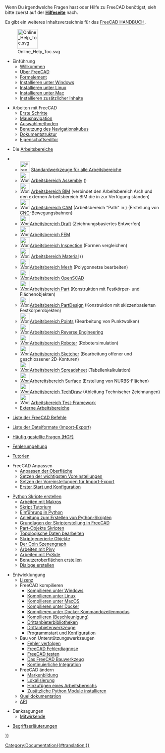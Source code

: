 <languages/>

Wenn Du irgendwelche Fragen hast oder Hilfe zu FreeCAD benötigst, sieh bitte zuerst auf der '''[[Help/de|Hilfeseite]]''' nach.

Es gibt ein weiteres Inhaltsverzeichnis für das [[Manual:Introduction/de|FreeCAD HANDBUCH]].

[[File:Online_Help_Toc.svg|64px]]

* Einführung
** [[Online_Help_Startpage/de|Willkommen]]
** [[About_FreeCAD/de|Über FreeCAD]]
** [[Feature_list/de|Formelement]]
** [[Install_on_Windows/de|Installieren unter Windows]]
** [[Install_on_Linux/de|Installieren unter Linux]]
** [[Install_on_Mac/de|Installieren unter Mac]]
** [[Installing/de|Installieren zusätzlicher Inhalte]]

* Arbeiten mit FreeCAD
** [[Getting_started/de|Erste Schritte]]
** [[Mouse_navigation/de|Mausnavigation]]
** [[Selection_methods/de|Auswahlmethoden]]
** [[Navigation_Cube/de|Benutzung des Navigationskubus]]
** [[Document_structure/de|Dokumentstruktur]]
** [[Property_editor/de|Eigenschaftseditor]]

* Die [[Workbenches/de|Arbeitsbereiche]]
<!--Please keep this list consistent with User_hub, Workbenches and Manual:The_FreeCAD_Interface-->
** [[Image:Freecad.svg|32px]] [[Std_Base/de|Standardwerkzeuge für alle Arbeitsbereiche]]
** [[Image:Workbench_Assembly.svg|32px]] [[Assembly_Workbench/de|Arbeitsbereich Assembly]] ({{Version/de|1.0}})
** [[Image:Workbench_BIM.svg|32px]] [[BIM_Workbench/de|Arbeitsbereich BIM]] (verbindet den Arbeitsbereich Arch und den externen Arbeitsbereich BIM die in {{VersionMinus/de|0.21}} zur Verfügung standen)
** [[Image:Workbench_CAM.svg|32px]] [[CAM_Workbench/de|Arbeitsbereich CAM]] (Arbeitsbereich "Path" in {{VersionMinus/de|0.21}}) (Erstellung von CNC-Bewegungsbahnen)
** [[Image:Workbench_Draft.svg|32px]][[Draft_Workbench/de|Arbeitsbereich Draft]] (Zeichnungsbasiertes Entwerfen)
** [[Image:Workbench_FEM.svg|32px]][[FEM_Workbench/de|Arbeitsbereich FEM]] 
** [[Image:Workbench_Inspection.svg|32px]][[Inspection_Workbench/de|Arbeitsbereich Inspection]] (Formen vergleichen)
** [[Image:Workbench_Material.svg|32px]] [[Material_Workbench/de|Arbeitsbereich Material]] ({{Version/de|1.0}})
** [[Image:Workbench_Mesh.svg|32px]][[Mesh_Workbench/de|Arbeitsbereich Mesh]] (Polygonnetze bearbeiten)
** [[Image:Workbench_OpenSCAD.svg|32px]][[OpenSCAD_Workbench/de|Arbeitsbereich OpenSCAD]] 
** [[Image:Workbench_Part.svg|32px]][[Part_Workbench/de|Arbeitsbereich Part]] (Konstruktion mit Festkörper- und Flächenobjekten)
** [[Image:Workbench_PartDesign.svg|32px]][[PartDesign_Workbench/de|Arbeitsbereich PartDesign]] (Konstruktion mit skizzenbasierten Festkörperobjekten)
** [[Image:Workbench_Points.svg|32px]][[Points_Workbench/de|Arbeitsbereich Points]] (Bearbeitung von Punktwolken)
** [[Image:Workbench_Reverse_Engineering.svg|32px]][[Reverse_Engineering_Workbench/de|Arbeitsbereich Reverse Engineering]]
** [[Image:Workbench_Robot.svg|32px]][[Robot_Workbench/de|Arbeitsbereich Roboter]] (Robotersimulation)
** [[Image:Workbench_Sketcher.svg|32px]][[Sketcher_Workbench/de|Arbeitsbereich Sketcher]] (Bearbeitung offener und geschlossener 2D-Konturen)
** [[Image:Workbench_Spreadsheet.svg|32px]][[Spreadsheet_Workbench/de|Arbeitsbereich Spreadsheet]] (Tabellenkalkulation)
** [[Image:Workbench_Surface.svg|32px]][[Surface_Workbench/de|Arbereitsbereich Surface]] (Erstellung von NURBS-Flächen)
** [[Image:Workbench_TechDraw.svg|32px]][[TechDraw_Workbench/de|Arbeitsbereich TechDraw]] (Ableitung Technischer Zeichnungen)
** [[Image:Workbench_Test.svg|32px]] [[Testing/de|Arbeitsbereich Test-Framework]]
** [[External_workbenches/de|Externe Arbeitsbereiche]]

* [[List_of_Commands/de|Liste der FreeCAD Befehle]]

* [[Import_Export/de|Liste der Dateiformate (Import-Export)]]

* [[Frequently_asked_questions/de|Häufig gestellte Fragen (HGF)]]

* [[Workarounds/de|Fehlerumgehung]]

* [[Tutorials/de|Tutorien]]

* FreeCAD Anpassen
** [[Interface_Customization/de|Anpassen der Oberfläche]]
** [[Preferences_Editor/de|Setzen der wichtigsten Voreinstellungen]]
** [[Import_Export_Preferences/de|Setzen der Voreinstellungen für Import-Export ]]
** [[Start_up_and_Configuration|Erster Start und Konfiguration]]

* [[Scripting_and_macros/de|Python Skripte erstellen]]
** [[Macros/de|Arbeiten mit Makros]]
** [[Scripts/de|Skript Tutorium]]
** [[Introduction_to_Python/de|Einführung in Python]]
** [[Python_scripting_tutorial/de|Anleitung zum Erstellen von Python-Skripten]]
** [[FreeCAD_Scripting_Basics/de|Grundlagen der Skripterstellung in FreeCAD]]
** [[Part_scripting/de|Part-Objekte Skripten]]
** [[Topological_data_scripting/de|Topologische Daten bearbeiten]]
** [[Scripted_objects/de|Skriptgenerierte Objekte]]
** [[Scenegraph/de|Der Coin Szenengraph]]
** [[Pivy/de|Arbeiten mit Pivy]]
** [[PySide/de|Arbeiten mit PySide]]
** [[Interface_creation/de|Benutzeroberflächen erstellen]]
** [[Dialog_creation/de|Dialoge erstellen]]

* Entwicklungung
** [[License/de|Lizenz]]
** FreeCAD kompilieren
*** [[Compile_on_Windows/de|Kompilieren unter Windows]]
*** [[Compile_on_Linux/de|Kompilieren unter Linux]]
*** [[Compile_on_MacOS/de|Kompilieren unter MacOS]]
*** [[Compile_on_Docker/de|Kompilieren unter Docker]]
*** [[FreeCAD_Docker_CLI_mode|Kompilieren unter Docker Kommandozeilenmodus]]
*** [[Compiling_(Speeding up)/de|Kompilieren (Beschleunigung)]]
*** [[Third_Party_Libraries/de|Drittanbieterbibliotheken]]
*** [[Third_Party_Tools/de|Drittanbieterwerkzeuge]]
*** [[Start_up_and_Configuration/de|Programmstart und Konfiguration]]
** Bau von Unterstützungswerkzeugen  
*** [[Tracker/de|Fehler verfolgen]]
*** [[Debugging/de|FreeCAD Fehlerdiagnose]]
*** [[Testing/de|FreeCAD testen]]
*** [[FreeCAD_Build_Tool/de|Das FreeCAD Bauwerkzeug]]
*** [[Continuous Integration/de|Kontinuierliche Integration]]
** FreeCAD ändern
*** [[Branding/de|Markenbildung]] 
*** [[Localisation/de|Lokalisierung]]
*** [[Workbench_creation/de|Hinzufügen eines Arbeitsbereichs]]
*** [[Extra_python_modules/de|Zusätzliche Python Module installieren]]
** [[Source documentation/de|Quelldokumentation]]
** [https://freecad.org/api/ API]

* Danksagungen
**[[Contributors/de|Mitwirkende]]

*[[Glossary/de|Begriffserläuterungen]]


{{Userdocnavi{{#translation:}}}}
[[Category:Documentation{{#translation:}}]]
